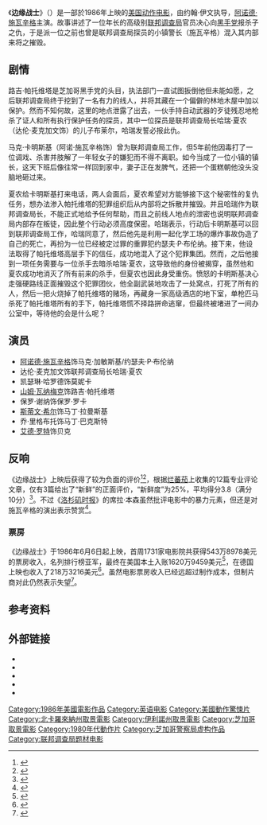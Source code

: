 {{noteTA
|T=zh-hans:边缘战士 (电影);zh-hk:邊緣戰士 (電影);zh-tw:魔鬼殺陣;
|1=zh-hans:边缘战士;zh-hk:邊緣戰士;zh-tw:魔鬼殺陣;
|G1=Show
|G2=Movie
}}
{{Infobox film
| name           = 边缘战士
| original_name  = Raw Deal
| image          = Raw deal.jpg
| caption        = 电影海报
| director       = {{link-en|约翰·伊文|John Irvin}}
| producer       = 玛莎·舒马赫（Martha Schumacher）
| story          = {{link-en|卢西亚诺·文森佐尼|Luciano Vincenzoni}}<br />{{link-en|谢尔吉欧·多纳蒂|Sergio Donati}}
| screenplay     = 加里·德沃尔（Gary DeVore）<br />{{link-en|诺曼·韦克斯勒|Norman Wexler}}
| starring       = [[阿诺德·施瓦辛格|阿诺德·施瓦辛格]]<br />{{link-en|凯瑟琳·哈罗德|Kathryn Harrold}}<br />{{link-en|达伦·麦克加文|Darren McGavin}}<br />{{link-en|山姆·瓦纳梅克|Sam Wanamaker}}<br />保罗·谢纳（Paul Shenar）<br />[[斯蒂文·希尔|斯蒂文·希尔]]<br />[[艾德·罗特|艾德·罗特]]<br />乔·里格布托（Joe Regalbuto）
| cinematography = 亚历克斯·汤姆森（Alex Thomson）
| editing        = {{link-en|安妮·V·科特斯|Anne V. Coates}}
| distributor    = 德·劳伦蒂斯娱乐集团（De Laurentiis Entertainment Group）
| released       = {{Film date|1986|6|6}}
| runtime        = 107分钟
| country        = 美国
| language       = 英语
| budget         = 1100万美元<ref name="dino">DE LAURENTIIS REJOINS THE RANKS--AT EMBASSY: DE LAURENTIIS: EMBASSY Friendly, David T. Los Angeles Times (1923-Current File) [Los Angeles, Calif] 1985-11-16: e1.</ref>
| gross          = $1839万2675（美国+德国）
| music          = {{link-en|汤姆·鲍勒|Tom Bähler}}<br />{{link-en|克里斯·博德曼|Chris Boardman}}<br />艾尔拜·加路腾（Albhy Galuten）<br />克劳德·高德特（Claude Gaudette）
| tw_name      = 魔鬼殺陣
| hk_name      = 邊緣戰士
| cn_name      = 边缘战士
}}

《'''边缘战士'''》（{{lang-en|'''''Raw Deal'''''}}）是一部於1986年上映的[[美国|美国]][[动作电影|动作电影]]，由约翰·伊文执导，[[阿诺德·施瓦辛格|阿诺德·施瓦辛格]]主演。故事讲述了一位年长的高级别[[联邦调查局|联邦调查局]]官员决心向[[黑手党|黑手党]]报杀子之仇，于是派一位之前也曾是联邦调查局探员的小镇警长（施瓦辛格）混入其内部来将之摧毁。

==剧情==
路吉·帕托维塔是芝加哥黑手党的头目，执法部门一直试图扳倒他但未能如愿，之后联邦调查局终于挖到了一名有力的线人，并将其藏在一个偏僻的林地木屋中加以保护。然而不知何故，这里的地点泄露了出去，一伙手持自动武器的歹徒残忍地枪杀了证人和所有执行保护任务的探员，其中一位探员是联邦调查局长哈瑞·夏农（达伦·麦克加文饰）的儿子布莱尔，哈瑞发誓必报此仇。

马克·卡明斯基（阿诺·施瓦辛格饰）曾为联邦调查局工作，但5年前他因毒打了一位调戏、杀害并肢解了一年轻女子的嫌犯而不得不离职。如今当成了一位小镇的镇长，这天下班后像往常一样回到家中，妻子正在发脾气，还把一个蛋糕朝他没头没脑地砸过来。

夏农给卡明斯基打来电话，两人会面后，夏农希望对方能够接下这个秘密性的复仇任务，想办法渗入帕托维塔的犯罪组织后从内部将之拆散并摧毁。并且哈瑞作为联邦调查局长，不能正式地给予任何帮助，而且之前线人地点的泄密也说明联邦调查局内部存在叛徒，因此整个行动必须高度保密。哈瑞表示，行动后卡明斯基可以回到联邦调查局工作，哈瑞同意了，然后他先是利用一起化学工场的爆炸事故伪造了自己的死亡，再扮为一位已经被定过罪的重罪犯约瑟夫·P·布伦纳。接下来，他设法取得了帕托维塔高层手下的信任，成功地混入了这个犯罪集团。然而，之后他接到一项任务需要与一位杀手去暗杀哈瑞·夏农，这导致他的身份被揭穿，虽然他和夏农成功地消灭了所有前来的杀手，但夏农也因此身受重伤。愤怒的卡明斯基决心走强硬路线正面摧毁这个犯罪团伙，他全副武装地攻击了一处窝点，打死了所有的人，然后一把火烧掉了帕托维塔的赌场，再藏身一家高级酒店的地下室，单枪匹马杀死了帕托维塔所有的手下，帕托维塔慌不择路拼命逃窜，但最终被堵进了一间办公室中，等待他的会是什么呢？

==演员==
*[[阿诺德·施瓦辛格|阿诺德·施瓦辛格]]饰马克·加敏斯基/约瑟夫·P·布伦纳
*达伦·麦克加文饰联邦调查局长哈瑞·夏农
*凯瑟琳·哈罗德饰莫妮卡
*[[山姆·瓦纳梅克|山姆·瓦纳梅克]]饰路吉·帕托维塔
*保罗·谢纳饰保罗·罗卡
*[[斯蒂文·希尔|斯蒂文·希尔]]饰马丁·拉曼斯基
*乔·里格布托饰马丁·巴克斯特
*[[艾德·罗特|艾德·罗特]]饰贝克

==反响==
《边缘战士》上映后获得了较为负面的评价<ref>{{cite news|title= Raw Deal|publisher= Variety|date=1985-12-31|url= http://variety.com/1985/film/reviews/raw-deal-1200426826/ |accessdate=2013-05-28}}</ref><ref>{{cite news|title= Raw Deal|publisher= Chicago Sun Times|date=|url= http://www.rogerebert.com/reviews/raw-deal-1986 | accessdate=2013-05-28}}</ref>，根据[[烂蕃茄|烂蕃茄]]上收集的12篇专业评论文章，仅有3篇给出了“新鲜”的正面评价，“新鲜度”为25%，平均得分3.8（满分10分）<ref>{{cite web|url=http://www.rottentomatoes.com/m/1017226-raw_deal/ |title=Raw Deal|work=Rotten Tomatoes |accessdate=2013-05-28}}</ref>。不过《[[洛杉矶时报|洛杉矶时报]]》的席拉·本森虽然批评电影中的暴力元素，但还是对施瓦辛格的演出表示赞赏<ref>{{cite news|title=Movie Review : A 'Raw Deal' For Audience, Cast And Crew|publisher=The Los Angeles Times|date=1986-06-06|url=http://articles.latimes.com/1986-06-06/entertainment/ca-8980_1_raw-deal|accessdate=2013-05-28|first=Sheila|last=Benson|archive-date=2012-11-04|archive-url=https://web.archive.org/web/20121104022848/http://articles.latimes.com/1986-06-06/entertainment/ca-8980_1_raw-deal|dead-url=no}}</ref>。

===票房===
《边缘战士》于1986年6月6日起上映，首周1731家电影院共获得543万8978美元的票房收入，名列排行榜亚军，最终在美国本土入账1620万9459美元<ref>{{cite web|title= Raw Deal (1986) |publisher= Box Office Mojo |url= http://www.boxofficemojo.com/movies/?id=rawdeal.htm | accessdate=2013-05-28}}</ref>，在德国上映也收入了218万3216美元<ref>{{cite web|title=IMDB Box Office Stats|url=http://www.imdb.com/title/tt0091828/business}}</ref>。虽然电影票房收入已经远超过制作成本，但制片商对此仍然表示失望<ref>{{cite news|title=Schwarzenegger Vs. Stallone: 'Deal' Strikes First|publisher=The Los Angeles Times|date=1986-10-03|url=http://articles.latimes.com/1986-10-03/entertainment/ca-3887_1_raw-deal|accessdate=2013-05-28|first=Dennis|last=Hunt|archive-date=2012-12-24|archive-url=https://web.archive.org/web/20121224041505/http://articles.latimes.com/1986-10-03/entertainment/ca-3887_1_raw-deal|dead-url=no}}</ref>。

==参考资料==
{{reflist}}

==外部链接==
* {{IMDb title|0091828|边缘战士}}
* {{rotten-tomatoes|1017226|边缘战士}}
* {{Mojo title|rawdeal|边缘战士}}
* {{tcmdb title|87738|边缘战士}}
* {{Amg movie|40380|边缘战士}}

{{DEFAULTSORT:Raw Deal}}
[[Category:1986年美國電影作品|Category:1986年美國電影作品]]
[[Category:英语电影|Category:英语电影]]
[[Category:美國動作驚悚片|Category:美國動作驚悚片]]
[[Category:北卡羅來納州取景電影|Category:北卡羅來納州取景電影]]
[[Category:伊利諾州取景電影|Category:伊利諾州取景電影]]
[[Category:芝加哥取景電影|Category:芝加哥取景電影]]
[[Category:1980年代動作片|Category:1980年代動作片]]
[[Category:芝加哥警察局虚构作品|Category:芝加哥警察局虚构作品]]
[[Category:联邦调查局题材电影|Category:联邦调查局题材电影]]
